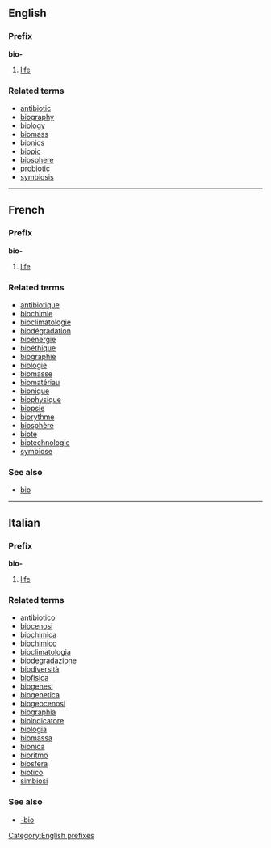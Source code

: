 ==English==
===Prefix===
'''bio-'''

#[[life]]

===Related terms===
*[[antibiotic]]
*[[biography]]
*[[biology]]
*[[biomass]]
*[[bionics]]
*[[biopic]]
*[[biosphere]]
*[[probiotic]]
*[[symbiosis]]
----

==French==
===Prefix===
'''bio-'''

#[[life]]

===Related terms===
*[[antibiotique]]
*[[biochimie]]
*[[bioclimatologie]]
*[[biodégradation]]
*[[bioénergie]]
*[[bioéthique]]
*[[biographie]]
*[[biologie]]
*[[biomasse]]
*[[biomatériau]]
*[[bionique]]
*[[biophysique]]
*[[biopsie]]
*[[biorythme]]
*[[biosphère]]
*[[biote]]
*[[biotechnologie]]
*[[symbiose]]

===See also===
*[[bio]]

----

==Italian==
===Prefix===
'''bio-'''

#[[life]]

===Related terms===
*[[antibiotico]]
*[[biocenosi]]
*[[biochimica]]
*[[biochimico]]
*[[bioclimatologia]]
*[[biodegradazione]]
*[[biodiversità]]
*[[biofisica]]
*[[biogenesi]]
*[[biogenetica]]
*[[biogeocenosi]]
*[[biographia]]
*[[bioindicatore]]
*[[biologia]]
*[[biomassa]]
*[[bionica]]
*[[bioritmo]]
*[[biosfera]]
*[[biotico]]
*[[simbiosi]]

===See also===
*[[-bio]]
[[Category:English prefixes]]